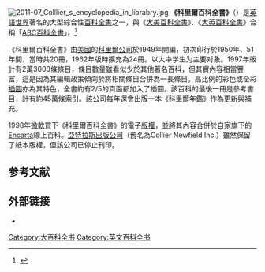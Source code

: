 {{refimprove|time=2012-3-16}} 
{{noteTA
|G1=
|1=zh-hans:在线;zh-hant:在線;zh-hk:線上;zh-tw:線上;zh-mo:線上;
}}
[[File:2011-07_Colllier_s_encyclopedia_in_librabry.jpg|thumb]]
'''《科里爾百科全書》'''（{{lang-en|Collier's Encyclopedia，全稱：Collier's Encyclopedia with Bibliography and Index}}）是[[英語世界|英語世界]]著名的大型綜合性[[百科全書|百科全書]]之一，與《[[大美百科全書|大美百科全書]]》、《[[大英百科全書|大英百科全書]]》合稱「[[ABC百科全書|ABC百科全書]]」。<ref name="kister_1994">{{cite book | last = Kister | first = KF | authorlink = Kenneth Kister | year = 1994 | title = Kister's Best Encyclopedias: A Comparative Guide to General and Specialized Encyclopedias | url = https://archive.org/details/kistersbestencyc00kist | edition = 2nd | publisher = Oryx Press | location = Phoenix, Arizona | isbn=0-89774-744-5}}</ref>

《科里爾百科全書》由[[美國|美國]]的[[科里爾公司|科里爾公司]]於1949年開編，初次印行於1950年、51年間，當時共20冊，1962年版時擴充為24冊。以大中学生为主要对象。1997年版計有2萬3000條條目，條目數量雖看似少於其他著名百科，但其實內容相當豐富，這是因為其編輯政策傾向於將相關條目合併為一長條目。高比例的彩色或全彩[[插圖|插圖]]亦為其特色，全書約有2/5的頁面都加入了插圖。該百科的最後一冊是參考書目，計有約45萬條索引。該公司每年還會出版一本《科里爾年鑑》作為更新與補充。

1998年[[微軟|微軟]]買下《科里爾百科全書》的電子[[版權|版權]]，並將其內容合併於自家旗下的[[Encarta|Encarta]]線上百科。[[亞特拉斯出版公司|亞特拉斯出版公司]]（舊名為Collier Newfield Inc.）雖然保留了紙本版權，但該公司已停止刊印。

== 参考文献 ==
{{Reflist}}

== 外部链接 ==
* {{Wikisourcelang-inline|en|Collier's New Encyclopedia (1921)}}

[[Category:大百科全书|Category:大百科全书]]
[[Category:英文百科全书|Category:英文百科全书]]